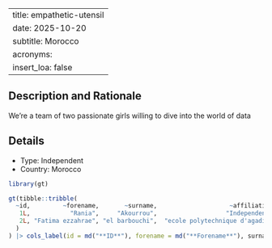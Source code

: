 
---
title: empathetic-utensil
date: 2025-10-20
subtitle: Morocco
acronyms:
  insert_loa: false
---

## Description and Rationale

We're a team of two passionate girls willing to dive into the world of data

## Details

* Type: Independent
* Country: Morocco

```r
library(gt)

gt(tibble::tribble(
  ~id,         ~forename,       ~surname,                    ~affiliation,
   1L,           "Rania",     "Akourrou",                   "Independent",
   2L, "Fatima ezzahrae", "el barbouchi",  "ecole polytechnique d'agadir"
  )
) |> cols_label(id = md("**ID**"), forename = md("**Forename**"), surname ~ md("**Surname**"), affiliation ~ md("**Affiliation**"))
```
